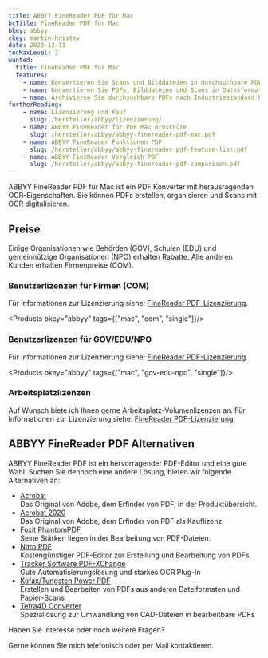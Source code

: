 ```yaml
---
title: ABBYY FineReader PDF für Mac
bcTitle: FineReader PDF für Mac
bkey: abbyy
ckey: martin-hristov
date: 2023-12-11
tocMaxLevel: 2
wanted:
  title: FineReader PDF für Mac
  features:
    - name: Konvertieren Sie Scans und Bilddateien in durchsuchbare PDF-Dateien
    - name: Konvertieren Sie PDFs, Bilddateien und Scans in Dateiformate wie Excel, Word, EPUB und HTML
    - name: Archivieren Sie durchsuchbare PDFs nach Industriestandard PDF/A-1 bis PDF/A-3
furtherReading:
    - name: Lizenzierung und Kauf
      slug: /hersteller/abbyy/lizenzierung/
    - name: ABBYY FineReader for PDF Mac Broschüre
      slug: /hersteller/abbyy/abbyy-finereader-pdf-mac.pdf
    - name: ABBYY FineReader Funktionen PDF
      slug: /hersteller/abbyy/abbyy-finereader-pdf-feature-list.pdf
    - name: ABBYY FineReader Vergleich PDF
      slug: /hersteller/abbyy/abbyy-finereader-pdf-comparison.pdf
---
```



<Intro>

ABBYY FineReader PDF für Mac ist ein PDF Konverter mit herausragenden OCR-Eigenschaften. Sie können PDFs erstellen, organisieren und Scans mit OCR digitalisieren.

</Intro>

<TOC />

## Preise

Einige Organisationen wie Behörden (GOV), Schulen (EDU) und gemeinnützige Organisationen (NPO) erhalten Rabatte. Alle anderen Kunden erhalten Firmenpreise (COM).



### Benutzerlizenzen für Firmen (COM)

Für Informationen zur Lizenzierung siehe: [FineReader PDF-Lizenzierung](/hersteller/abbyy/lizenzierung/#abbyy-finereader-pdf).

<Products bkey="abbyy" tags={["mac", "com", "single"]}/>


### Benutzerlizenzen für GOV/EDU/NPO

Für Informationen zur Lizenzierung siehe: [FineReader PDF-Lizenzierung](/hersteller/abbyy/lizenzierung/#abbyy-finereader-pdf).

<Products bkey="abbyy" tags={["mac", "gov-edu-npo", "single"]}/>

### Arbeitsplatzlizenzen

Auf Wunsch biete ich Ihnen gerne Arbeitsplatz-Volumenlizenzen an. Für Informationen zur Lizenzierung siehe: [FineReader PDF-Lizenzierung](/hersteller/abbyy/lizenzierung/#abbyy-finereader-pdf).

## ABBYY FineReader PDF Alternativen

ABBYY FineReader PDF ist ein hervorragender PDF-Editor und eine gute Wahl. Suchen Sie dennoch eine andere Lösung, bieten wir folgende Alternativen an:

<ArrowList>

- [Acrobat](/hersteller/adobe/acrobat/)<br />
  Das Original von Adobe, dem Erfinder von PDF, in der Produktübersicht.
- [Acrobat 2020](/hersteller/adobe/acrobat/standard-2020/)<br />
  Das Original von Adobe, dem Erfinder von PDF als Kauflizenz.
- [Foxit PhantomPDF](/hersteller/foxit/)<br />
  Seine Stärken liegen in der Bearbeitung von PDF-Dateien.
- [Nitro PDF](/hersteller/nitro/)<br />
  Kostengünstiger PDF-Editor zur Erstellung und Bearbeitung von PDFs.
- [Tracker Software PDF-XChange](/hersteller/tracker-software/) <br />
  Gute Automatisierungslösung und starkes OCR Plug-in
- [Kofax/Tungsten Power PDF](/hersteller/kofax/power-pdf/)<br />
  Erstellen und Bearbeiten von PDFs aus anderen Dateiformaten und Papier-Scans
- [Tetra4D Converter](/hersteller/tetra4d/)<br />
  Speziallösung zur Umwandlung von CAD-Dateien in bearbeitbare PDFs

</ArrowList>

<GetInTouch theme="light">

Haben Sie Interesse oder noch weitere Fragen?

Gerne können Sie mich telefonisch oder per Mail kontaktieren.

</GetInTouch>
